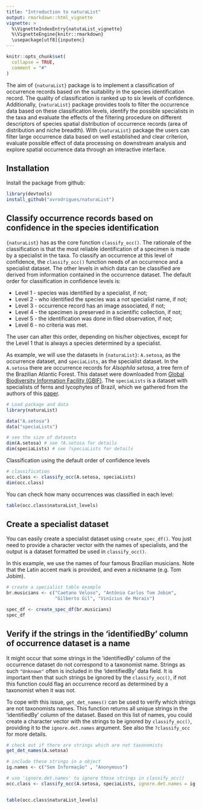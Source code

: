 ```yaml
---
title: "Introduction to naturaList"
output: rmarkdown::html_vignette
vignette: >
  %\VignetteIndexEntry{natutaList_vignette}
  %\VignetteEngine{knitr::rmarkdown}
  \usepackage[utf8]{inputenc}
---
```


```r
knitr::opts_chunk$set(
  collapse = TRUE,
  comment = "#"
)
```

The aim of `{naturaList}` package is to implement a classification of occurrence records based on the suitability in the species identification record. The quality of classification is ranked up to six levels of confidence. Additionally, `{naturaList}` package provides tools to filter the occurrence data based on these classification levels, identify the possible specialists in the taxa and evaluate the effects of the filtering procedure on different descriptors of species spatial distribution of occurrence records (area of distribution and niche breadth). With `{naturaList}` package the users can filter large occurrence data based on well established and clear criterion, evaluate possible effect of data processing on downstream analysis and explore spatial occurrence data through an interactive interface.

## Installation
Install the package from github:

```r
library(devtools)
install_github("avrodrigues/naturaList")
```

## Classify occurrence records based on confidence in the species identification

`{naturaList}` has as the core function `classify_occ()`. The rationale of the classification is that the most reliable identification of a specimen is made by a specialist in the taxa. To classify an occurrence at this level of confidence, the `classify_occ()` function needs of an occurrence and a specialist dataset.
The other levels in which data can be classified are derived from information contained in the occurrence dataset. The default order for classification in confidence levels is:

 * Level 1 - species was identified by a specialist, if not;
 * Level 2 - who identified the species was a not specialist name, if not;
 * Level 3 - occurrence record has an image associated, if not;
 * Level 4 - the specimen is preserved in a scientific collection, if not;
 * Level 5 - the identification was done in filed observation, if not;
 * Level 6 - no criteria was met.
 
The user can alter this order, depending on his/her objectives, except for the Level 1 that is always a species determined by a specialist.

As example, we will use the datasets in `{naturaList}`: `A.setosa`, as the occurrence dataset, and `speciaLists`, as the specialist dataset. In the `A.setosa` there are occurrence records for *Alsophila setosa*, a tree fern of the Brazilian Atlantic Forest. This dataset were downloaded from [Global Biodiversity Information Facility (GBIF)]( https://doi.org/10.15468/dl.6jesg0). The `speciaLists` is a dataset with specialists of ferns and lycophytes of Brazil, which we gathered from the authors of this [paper](http://dx.doi.org/10.1590/2175-7860201566410). 

```r
# Load package and data
library(naturaList)

data("A.setosa")
data("speciaLists")

# see the size of datasets
dim(A.setosa) # see ?A.setosa for details
dim(speciaLists) # see ?speciaLists for details
```

Classification using the default order of confidence levels
```r
# classification
occ.class <- classify_occ(A.setosa, speciaLists)
dim(occ.class)
```
 

You can check how many occurrences was classified in each level:
```r
table(occ.class$naturaList_levels)
```

## Create a specialist dataset

You can easily create a specialist dataset using `create_spec_df()`. You just need to provide a character vector with the names of specialists, and the output is a dataset formatted be used in `classify_occ()`. 

In this example, we use the names of four famous Brazilian musicians. Note that the Latin accent mark is provided, and even a nickname (e.g. Tom Jobim). 

```r
# create a specialist table example
br.musicians <- c("Caetano Veloso", "Antônio Carlos Tom Jobim", 
                  "Gilberto Gil", "Vinícius de Morais")

spec_df <- create_spec_df(br.musicians)
spec_df
```

## Verify if the strings in the 'identifiedBy' column of occurrence dataset is a name 

It might occur that some strings in the 'identifiedBy' column of the occurrence dataset do not correspond to a taxonomist name. Strings as such `"Unknown"` often is included in the 'identifiedBy' data field. It is important then that such strings be ignored by the `classify_occ()`, if not this function could flag an occurrence record as determined by a taxonomist when it was not. 

To cope with this issue, `get_det_names()` can be used to verify which strings are not taxonomists names. This function returns all unique strings in the 'identifiedBy' column of the dataset. Based on this list of names, you could create a character vector with the strings to be ignored by `classify_occ()`, providing it to the `ignore.det.names` argument. See also the `?classify_occ` for more details. 

```r

# check out if there are strings which are not taxonomists
get_det_names(A.setosa)

# include these strings in a object
ig.names <- c("Sem Informação" , "Anonymous")

# use 'ignore.det.names' to ignore those strings in classify_occ()
occ.class <- classify_occ(A.setosa, speciaLists, ignore.det.names = ig.names)


table(occ.class$naturaList_levels)

```


